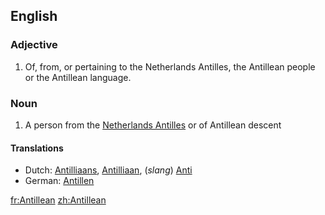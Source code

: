 ==English==

===Adjective===
{{en-adj|-}}

# Of, from, or pertaining to the Netherlands Antilles, the Antillean people or the Antillean language.

===Noun===
{{en-noun}}

# A person from the [[Netherlands Antilles]] or of Antillean descent

====Translations====
* Dutch: [[Antilliaans]], [[Antilliaan]], (''slang'') [[Anti]]
*German: [[Antillen]]

[[fr:Antillean]]
[[zh:Antillean]]